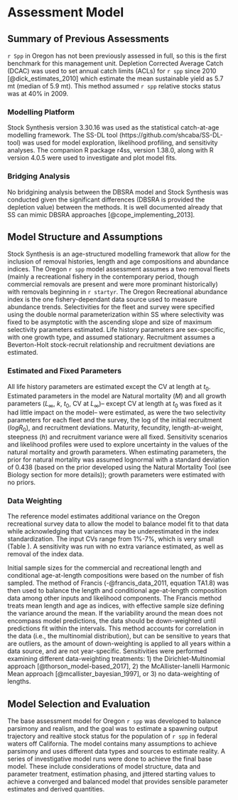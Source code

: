 # Assessment Model

## Summary of Previous Assessments 

`r Spp` in Oregon has not been previously assessed in full, so this is the first benchmark for this management unit. Depletion Corrected Average Catch (DCAC) was used to set annual catch limits (ACLs) for `r spp` since 2010 [@dick_estimates_2010] which estimate the mean sustainable yield as 5.7 mt (median of 5.9 mt). This method assumed `r spp` relative stocks status was at 40% in 2009.


### Modelling Platform

Stock Synthesis version 3.30.16 was used as the statistical catch-at-age modelling framework. The SS-DL tool (https://github.com/shcaba/SS-DL-tool) was used for model exploration, likelihood profiling, and sensitivity analyses. The companion R package r4ss, version 1.38.0, along with R version 4.0.5 were used to investigate and plot model fits. 


### Bridging Analysis

No bridgining analysis between the DBSRA model and Stock Synthesis was conducted given the significant differences (DBSRA is provided the depletion value) between the methods. It is well documented already that SS can mimic DBSRA approaches [@cope_implementing_2013].


## Model Structure and Assumptions

Stock Synthesis is an age-structured modelling framework that allow for the inclusion of removal histories, length and age compositions and abundance indices. The Oregon `r spp` model assessment assumes a two removal fleets (mainly a recreational fishery in the contemporary period, though commercial removals are present and were more prominant historically) with removals beginning in `r startyr`. The Oregon Recreational abundance index is the one fishery-dependant data source used to measure abundance trends. Selectivities for the fleet and survey were specified using the double normal parameterization within SS where selectivity was fixed to be asymptotic with the ascending slope and size of maximum selectivity parameters estimated. Life history parameters are sex-specific, with one growth type, and assumed stationary. Recruitment assumes a Beverton-Holt stock-recruit relationship and recruitment deviations are estimated.


### Estimated and Fixed Parameters

All life history parameters are estimated except the CV at length at $t_0$. Estimated parameters in the model are Natural mortality ($M$) and all growth parameters ($L_{\infty}$, $k$, $t_0$, CV at $L_{\infty}$)-- except CV at length at $t_0$ was fixed as it had little impact on the model-- were estimated, as were the two selectivity parameters for each fleet and the survey, the log of the initial recruitment ($logR_0$), and recruitment deviations. Maturity, fecundity, length-at-weight, steepness ($h$) and recruitment variance were all fixed. Sensitivity scenarios and likelihood profiles were used to explore uncertainty in the values of the natural mortality and growth parameters. When estimating parameters, the prior for natural mortality was assumed lognormal with a standard deviation of 0.438 (based on the prior developed using the Natural Mortality Tool (see Biology section for more details)); growth parameters were estimated with no priors.


### Data Weighting

The reference model estimates additional variance on the Oregon recreational survey data to allow the model to balance model fit to that data while acknowledging that variances may be underestimated in the index standardization. The input CVs range from 1%-7%, which is very small (Table \ref{tab:OR_vermilion_ORBSindex}). A sensitivity was run with no extra variance estimated, as well as removal of the index data.

Initial sample sizes for the commercial and recreational length and conditional age-at-length compositions were based on the number of fish sampled. The method of Francis (-@francis_data_2011, equation TA1.8) was then used to balance the length and conditional age-at-length composition data among other inputs and likelihood components. The Francis method treats mean length and age as indices, with effective sample size defining the variance around the mean. If the variability around the mean does not encompass model predictions, the data should be down-weighted until predictions fit within the intervals. This method accounts for correlation in the data (i.e., the multinomial distribution), but can be sensitive to years that are outliers, as the amount of down-weighting is applied to all years within a data source, and are not year-specific. Sensitivities were performed examining different data-weighting treatments: 1) the Dirichlet-Multinomial approach [@thorson_model-based_2017], 2) the McAllister-Ianelli Harmonic Mean approach [@mcallister_bayesian_1997], or 3) no data-weighting of lengths.


## Model Selection and Evaluation

The base assessment model for Oregon `r spp` was developed to balance parsimony and realism, and the goal was to estimate a spawning output trajectory and realtive stock status for the population of `r spp` in federal waters off California. The model contains many assumptions to achieve parsimony and uses different data types and sources to estimate reality. A series of investigative model runs were done to achieve the final base model. These include considerations of model structure, data and parameter treatment, estimation phasing, and jittered starting values to achieve a converged and balanced model that provides sensible parameter estimates and derived quantities.

